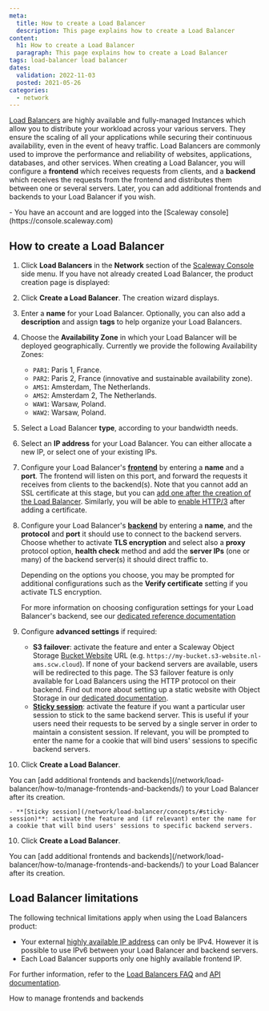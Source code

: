 ```yaml
---
meta:
  title: How to create a Load Balancer
  description: This page explains how to create a Load Balancer
content:
  h1: How to create a Load Balancer
  paragraph: This page explains how to create a Load Balancer
tags: load-balancer load balancer 
dates:
  validation: 2022-11-03
  posted: 2021-05-26
categories:
  - network
---
```


[Load Balancers](https://www.scaleway.com/en/load-balancer/) are highly available and fully-managed Instances which allow you to distribute your workload across your various servers. They ensure the scaling of all your applications while securing their continuous availability, even in the event of heavy traffic. Load Balancers are commonly used to improve the performance and reliability of websites, applications, databases, and other services. When creating a Load Balancer, you will configure a **frontend** which receives requests from clients, and a **backend** which receives the requests from the frontend and distributes them between one or several servers. Later, you can add additional frontends and backends to your Load Balancer if you wish.

<Macro id="iam-requirements" />
 
<Message type="requirement">
  - You have an account and are logged into the [Scaleway console](https://console.scaleway.com) 
</Message>

## How to create a Load Balancer

1. Click **Load Balancers** in the **Network** section of the [Scaleway Console](https://console.scaleway.com) side menu. If you have not already created Load Balancer, the product creation page is displayed:
    <Lightbox src="scaleway-lb-creation-page.webp" />
2. Click **Create a Load Balancer**. The creation wizard displays.

3. Enter a **name** for your Load Balancer. Optionally, you can also add a **description** and assign **tags** to help organize your Load Balancers.
    <Lightbox src="scaleway-load-balancer-name.webp" alt="" />

4. Choose the **Availability Zone** in which your Load Balancer will be deployed geographically. Currently we provide the following Availability Zones:
      - `PAR1`: Paris 1, France.
      - `PAR2`: Paris 2, France (innovative and sustainable availability zone).
      - `AMS1`: Amsterdam, The Netherlands.
      - `AMS2`: Amsterdam 2, The Netherlands.
      - `WAW1`: Warsaw, Poland.
      - `WAW2`: Warsaw, Poland.

5. Select a Load Balancer **type**, according to your bandwidth needs.
    <Lightbox src="scaleway-select-load-balancer.webp" alt="" />

6. Select an **IP address** for your Load Balancer. You can either allocate a new IP, or select one of your existing IPs.

7. Configure your Load Balancer's **[frontend](/network/load-balancer/concepts/#frontends)** by entering a **name** and a **port**. The frontend will listen on this port, and forward the requests it receives from clients to the backend(s). Note that you cannot add an SSL certificate at this stage, but you can [add one after the creation of the Load Balancer](/network/load-balancer/how-to/add-certificate/). Similarly, you will be able to [enable HTTP/3](/network/load-balancer/reference-content/http2-http3/#configuring-your-load-balancer-for-http3) after adding a certificate.

    <Lightbox src="scaleway-configure-frontend.webp" alt="" /> 

8. Configure your Load Balancer's **[backend](/network/load-balancer/concepts/#backends)** by entering a **name**, and the **protocol** and **port** it should use to connect to the backend servers. Choose whether to activate **TLS encryption** and select also a **proxy** protocol option, **health check** method and add the **server IPs** (one or many) of the backend server(s) it should direct traffic to.

    <Lightbox src="scaleway-configure-backend.webp" alt="" /> 

    Depending on the options you choose, you may be prompted for additional configurations such as the **Verify certificate** setting if you activate TLS encryption. 

    For more information on choosing configuration settings for your Load Balancer's backend, see our [dedicated reference documentation](/network/load-balancer/reference-content/configuring-load-balancer)

9. Configure **advanced settings** if required:
    - **S3 failover**: activate the feature and enter a Scaleway Object Storage [Bucket Website](/storage/object/concepts/#bucket-website) URL (e.g. `https://my-bucket.s3-website.nl-ams.scw.cloud`). If none of your backend servers are available, users will be redirected to this page. 
      <Message type="note">
        The S3 failover feature is only available for Load Balancers using the HTTP protocol on their backend. Find out more about setting up a static website with Object Storage in our [dedicated documentation](/storage/object/how-to/use-bucket-website/).
      </Message>
    - **[Sticky session](/network/load-balancer/concepts/#sticky-session)**: activate the feature if you want a particular user session to stick to the same backend server. This is useful if your users need their requests to be served by a single server in order to maintain a consistent session. If relevant, you will be prompted to enter the name for a cookie that will bind users' sessions to specific backend servers. 

10. Click **Create a Load Balancer**.

<Message type="note">
You can [add additional frontends and backends](/network/load-balancer/how-to/manage-frontends-and-backends/) to your Load Balancer after its creation.
</Message>

    - **[Sticky session](/network/load-balancer/concepts/#sticky-session)**: activate the feature and (if relevant) enter the name for a cookie that will bind users' sessions to specific backend servers. 

10. Click **Create a Load Balancer**.

<Message type="note">
You can [add additional frontends and backends](/network/load-balancer/how-to/manage-frontends-and-backends/) to your Load Balancer after its creation.
</Message>

## Load Balancer limitations

The following technical limitations apply when using the Load Balancers product:

- Your external [highly available IP address](/network/load-balancer/concepts#highly-available-ip-address) can only be IPv4. However it is possible to use IPv6 between your Load Balancer and backend servers.
- Each Load Balancer supports only one highly available frontend IP.

For further information, refer to the [Load Balancers FAQ](https://www.scaleway.com/en/faq/load-balancer/) and [API documentation](https://developers.scaleway.com/en/products/lb/zoned_api/).


<Navigation title="See Also">
  <NextButton to="/network/load-balancer/how-to/manage-frontends-and-backends/">How to manage frontends and backends</NextButton>
</Navigation>
